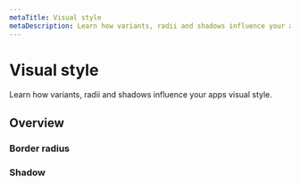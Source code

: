 ```yaml
---
metaTitle: Visual style
metaDescription: Learn how variants, radii and shadows influence your apps visual style.
---
```


# Visual style

<Description>
  Learn how variants, radii and shadows influence your apps visual style.
</Description>

## Overview

### Border radius

<ThemesBorderRadiusScale />

### Shadow

<ThemesShadowScale />
